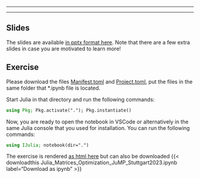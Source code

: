 ------------------------------------------------------------------------

------------------------------------------------------------------------

## Slides

The slides are available [in pptx format here](Julia_Matrices_Optimization_JuMP_Stuttgart2023.pptx). Note that there are a few extra slides in case you are motivated to learn more!

## Exercise

Please download the files [Manifest.toml](Manifest.toml) and [Project.toml](Project.toml), put the files in the same folder that \*.ipynb file is located.

Start Julia in that directory and run the following commands:

```julia

using Pkg; Pkg.activate("."); Pkg.instantiate()

```

Now, you are ready to open the notebook in VSCode or alternatively in the same Julia console that you used for installation. You can run the following commands:

```julia

using IJulia; notebook(dir=".")

```

The exercise is rendered [as html here](Julia_Matrices_Optimization_JuMP_Stuttgart2023.ipynb) but can also be downloaded {{< downloadthis Julia_Matrices_Optimization_JuMP_Stuttgart2023.ipynb label="Download as ipynb" >}}
